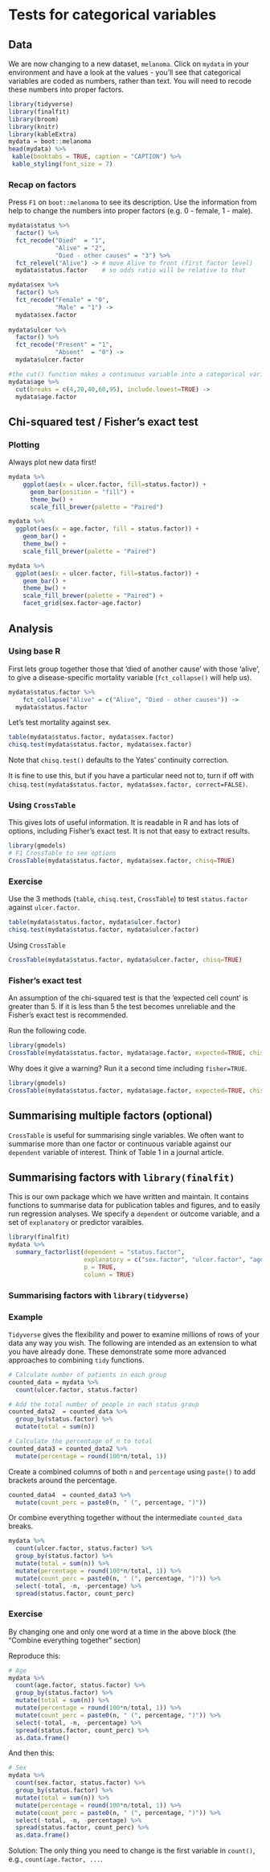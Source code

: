 # Tests for categorical variables

## Data
We are now changing to a new dataset, `melanoma`. 
Click on `mydata` in your environment and have a look at the values - you'll see that categorical variables are coded as numbers, rather than text. 
You will need to recode these numbers into proper factors. 

```r

library(tidyverse)
library(finalfit)
library(broom)
library(knitr)
library(kableExtra)
mydata = boot::melanoma
head(mydata) %>% 
 kable(booktabs = TRUE, caption = "CAPTION") %>% 
 kable_styling(font_size = 7)

```

### Recap on factors

Press `F1` on `boot::melanoma` to see its description. 
Use the information from help to change the numbers into proper factors (e.g. 0 - female, 1 - male).

<!-- Dollars here which is quite late on, we should change this. Agree.  -->

```r

mydata$status %>% 
  factor() %>% 
  fct_recode("Died"  = "1",
             "Alive" = "2",
             "Died - other causes" = "3") %>% 
  fct_relevel("Alive") -> # move Alive to front (first factor level) 
  mydata$status.factor    # so odds ratio will be relative to that

mydata$sex %>% 
  factor() %>% 
  fct_recode("Female" = "0",
             "Male" = "1") ->
  mydata$sex.factor
  
mydata$ulcer %>% 
  factor() %>% 
  fct_recode("Present" = "1",
             "Absent"  = "0") -> 
  mydata$ulcer.factor

#the cut() function makes a continuous variable into a categorical variable
mydata$age %>% 
  cut(breaks = c(4,20,40,60,95), include.lowest=TRUE) ->
  mydata$age.factor

```


## Chi-squared test / Fisher's exact test

### Plotting

Always plot new data first!

```r

mydata %>% 
	ggplot(aes(x = ulcer.factor, fill=status.factor)) + 
	  geom_bar(position = "fill") +
	  theme_bw() +
	  scale_fill_brewer(palette = "Paired")

```

```r

mydata %>% 
  ggplot(aes(x = age.factor, fill = status.factor)) +
    geom_bar() +
    theme_bw() +
    scale_fill_brewer(palette = "Paired")

```

```r

mydata %>% 
  ggplot(aes(x = ulcer.factor, fill=status.factor)) + 
    geom_bar() +
    theme_bw() +
    scale_fill_brewer(palette = "Paired") +
    facet_grid(sex.factor~age.factor)

```

## Analysis

### Using base R

First lets group together those that 'died of another cause' with those 'alive', to give a disease-specific mortality variable (`fct_collapse()` will help us). 

```r

mydata$status.factor %>%  
	fct_collapse("Alive" = c("Alive", "Died - other causes")) ->
  mydata$status.factor

```

Let's test mortality against sex.

```r

table(mydata$status.factor, mydata$sex.factor)
chisq.test(mydata$status.factor, mydata$sex.factor)

```

Note that `chisq.test()` defaults to the Yates' continuity correction. 

<!-- Lots of dollars here -->
It is fine to use this, but if you have a particular need not to, turn if off with `chisq.test(mydata$status.factor, mydata$sex.factor, correct=FALSE)`.

<!-- Crosstable in? -->
### Using `CrossTable`
This gives lots of useful information. 
It is readable in R and has lots of options, including Fisher's exact test. 
It is not that easy to extract results. 
\newpage
```r

library(gmodels)
# F1 CrossTable to see options
CrossTable(mydata$status.factor, mydata$sex.factor, chisq=TRUE)

```

### Exercise
Use the 3 methods (`table`, `chisq.test`, `CrossTable`) to test `status.factor` against `ulcer.factor`. 

```r

table(mydata$status.factor, mydata$ulcer.factor)
chisq.test(mydata$status.factor, mydata$ulcer.factor)

```

Using `CrossTable`
```r

CrossTable(mydata$status.factor, mydata$ulcer.factor, chisq=TRUE)

```

### Fisher's exact test

An assumption of the chi-squared test is that the 'expected cell count' is greater than 5. 
If it is less than 5 the test becomes unreliable and the Fisher's exact test is recommended. 

Run the following code. 

```r

library(gmodels)
CrossTable(mydata$status.factor, mydata$age.factor, expected=TRUE, chisq=TRUE)

```

Why does it give a warning? Run it a second time including `fisher=TRUE`. 


```r

library(gmodels)
CrossTable(mydata$status.factor, mydata$age.factor, expected=TRUE, chisq=TRUE)

```


## Summarising multiple factors (optional)
`CrossTable` is useful for summarising single variables. 
We often want to summarise more than one factor or continuous variable against our `dependent` variable of interest. 
Think of Table 1 in a journal article. 

## Summarising factors with `library(finalfit)`

This is our own package which we have written and maintain. 
It contains functions to summarise data for publication tables and figures, and to easily run regression analyses. 
We specify a `dependent` or outcome variable, and a set of `explanatory` or predictor varaibles. 

```r

library(finalfit)
mydata %>% 
  summary_factorlist(dependent = "status.factor", 
                     explanatory = c("sex.factor", "ulcer.factor", "age.factor"),
                     p = TRUE,
                     column = TRUE)

```


### Summarising factors with `library(tidyverse)`

### Example

`Tidyverse` gives the flexibility and power to examine millions of rows of your data any way you wish. The following are intended as an extension to what you have already done. These demonstrate some more advanced approaches to combining `tidy` functions. 


```r

# Calculate number of patients in each group
counted_data = mydata %>%
  count(ulcer.factor, status.factor)

# Add the total number of people in each status group
counted_data2  = counted_data %>%
  group_by(status.factor) %>%
  mutate(total = sum(n))

```

```r

# Calculate the percentage of n to total
counted_data3 = counted_data2 %>%
  mutate(percentage = round(100*n/total, 1))

```

Create a combined columns of both `n` and `percentage` using `paste()` to add brackets around the percentage.

```r

counted_data4  = counted_data3 %>% 
  mutate(count_perc = paste0(n, " (", percentage, ")"))

```

Or combine everything together without the intermediate `counted_data` breaks.

```r

mydata %>%
  count(ulcer.factor, status.factor) %>%
  group_by(status.factor) %>%
  mutate(total = sum(n)) %>%
  mutate(percentage = round(100*n/total, 1)) %>% 
  mutate(count_perc = paste0(n, " (", percentage, ")")) %>% 
  select(-total, -n, -percentage) %>% 
  spread(status.factor, count_perc)

```

### Exercise

By changing one and only one word at a time in the above block (the "Combine everything together" section)

Reproduce this:

```r

# Age
mydata %>%
  count(age.factor, status.factor) %>%
  group_by(status.factor) %>%
  mutate(total = sum(n)) %>%
  mutate(percentage = round(100*n/total, 1)) %>% 
  mutate(count_perc = paste0(n, " (", percentage, ")")) %>% 
  select(-total, -n, -percentage) %>% 
  spread(status.factor, count_perc) %>% 
  as.data.frame()

```

And then this:
```r

# Sex
mydata %>%
  count(sex.factor, status.factor) %>%
  group_by(status.factor) %>%
  mutate(total = sum(n)) %>%
  mutate(percentage = round(100*n/total, 1)) %>% 
  mutate(count_perc = paste0(n, " (", percentage, ")")) %>% 
  select(-total, -n, -percentage) %>% 
  spread(status.factor, count_perc) %>% 
  as.data.frame()

```

Solution: The only thing you need to change is the first variable in `count()`, e.g., `count(age.factor, ...`.
